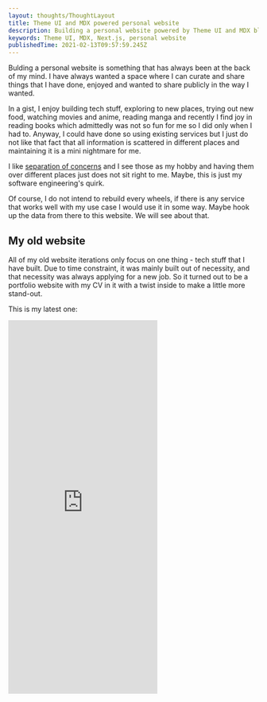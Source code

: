 ```yaml
---
layout: thoughts/ThoughtLayout
title: Theme UI and MDX powered personal website
description: Building a personal website powered by Theme UI and MDX blogging
keywords: Theme UI, MDX, Next.js, personal website
publishedTime: 2021-02-13T09:57:59.245Z
---
```


Bulding a personal website is something that has always been at the back of my mind.
I have always wanted a space where I can curate and share things that I have done,
enjoyed and wanted to share publicly in the way I wanted.

In a gist, I enjoy building tech stuff, exploring to new places, trying out new food,
watching movies and anime, reading manga and recently I find joy in reading books which
admittedly was not so fun for me so I did only when I had to. Anyway, I could have done so
using existing services but I just do not like that fact that all information is scattered
in different places and maintaining it is a mini nightmare for me.

I like [separation of concerns](https://en.wikipedia.org/wiki/Separation_of_concerns)
and I see those as my hobby and having them over different places just does not sit right to me.
Maybe, this is just my software engineering's quirk.

Of course, I do not intend to rebuild every wheels, if there is any service that works
well with my use case I would use it in some way. Maybe hook up the data from there to this website.
We will see about that.

## My old website

All of my old website iterations only focus on one thing - tech stuff that I have built.
Due to time constraint, it was mainly built out of necessity, and that necessity was always applying for a new job.
So it turned out to be a portfolio website with my CV in it with a twist inside to make a little more
stand-out.

This is my latest one:

<Container>
  <iframe
    style={{ width: "100%" }}
    height="751"
    scrolling="no"
    title="Narudom | Software Engineer"
    src="https://codepen.io/bapairaew/embed/QeBmQV?height=751&theme-id=light&default-tab=result"
    frameborder="no"
    loading="lazy"
  />
</Container>

This is built with only HTML and CSS or rather [Pug](https://pugjs.org/) and [Stylus](https://www.stylus.com/).
My context back then was that I found the versions before was not so intuitive as there was too many animation
inside and overall aesthetic was off. There was not much thought behind. I do not have the record of it but
you can imagine a typical CV splited into multiple sections. When you scroll into each section
there was always animation accompanying you. Over there, you would have to wait for the animation
to finish to read the content and since there was always something moving, it was too distracting to focus on reading.
It was dubious but it did land me a job.

There was more thought for the one above. I wanted it to be simple and straightforward. I assume that the main users
would be recruiters and hiring managers. I learned that they looked for a slightly differnt information but both of
them looked for the experience and tech stack that I can use. So those are shown in no-nonsense way, it probably takes
you less than half a minute to know where I worked and what tools I used. Hiring managers would be more interested
to know more about the details of some of the projects so it was not shown only when it was needed through a click.

So that was the general concept. Simple enough. But I need a twist to make it more interesting so I opted myself
trying to build it without any JavaScript and images. I had seen a lot of those in Codepen and Twitter and I did not
think it was too complicated to do so.

I was quite happy with the result but still it was not something that I wanted to build.

## My new website

Now I am in transition to a new job which I have not found yet. So I have some time to properly build this.
I looked around in different places - [Awwwards](https://www.awwwards.com/), tech people's twitter,
software house websites, designer and design firm websites, and also corporate websties. There are a lot out there
but mostly they are either too complicated or too "fancy" to that point that it was not really usable and
ultimately does not suit my use case.

My intention is to build a personal space which covers the following aspects

- **Projects portfolio** to show case my works I have done
- **Blog posts** to write my random thought on random things
- **Photography** to share the photos of the places that I have been
- **Reviews** to record things that I have consumed (food, places, movies, books, etc)

I like [Shu Ding](https://shud.in/) and [Lee Robinson](http://leerob.io/) website for its simplicity which the later
has [his website open-sourced](https://github.com/leerob/leerob.io). So I took some inspiration from these to build my own.

### Writing

So my portfolio and blog posts need to be written alright.
[MDX](https://mdxjs.com/) is my choice for this. It is simple and extensible enough to be able to handle whatever idea
I can forsee I would have thanks to JSX support.

[Theme UI](https://theme-ui.com/) has almost completed out-of-the-box MDX support that I need.
The gap is filled by [@next/mdx](https://www.npmjs.com/package/@next/mdx), [next-mdx-enhanced](https://github.com/hashicorp/next-mdx-enhanced),
and [next-seo](https://github.com/garmeeh/next-seo). This first one helps me with integration with my React Framework choice,
[Next.js](https://nextjs.org/). If you have not tried Next.js, go check it out. It is awesome. The last two helps with metadata and SEO for each post.
SEO is not my priority but the fact that I can save all metadata (like title, published data, tags) in one place is great.

This is how a blog post looks like:

```
---
layout: layouts/AwesomeLayout
title: This is the title
description: This is the description
keywords: tags, more tags, even more tags
publishedTime: 2021-02-13T09:57:59.245Z
---

This is the body.

```

Not sure about you but this looks quite neat to me.

### Photography

Writing/blog is quite straightforward. Everyone is doing it, so, I will have just to follow them. But how should I approach photos?
I do not really want to have a metadata file to pair with every photos that I have. That would be quite painful to maintain.
Thankfully, there is this [Exif](https://en.wikipedia.org/wiki/Exif) which stores metadata for each photo - camera, lens, date time,
and even location. This is perfect for me since I only want to show when, where and maybe how this photo is taken. I can just show this data!
[exifr](https://github.com/MikeKovarik/exifr) can help me with extracting the data but unfortunately and exceptedly the location data is saved
in latitude and longitude so I cannot really get the name of the place without turning this data into a place name somehow.

I could use a location-based API for this. [Google Place API](https://developers.google.com/places/web-service/overview) could do the job
but I do not want to overcomplicate things for now since I am still not sure how to store the place data properly. Hence, I will just go
with manual way. [macOS Photos](https://www.apple.com/sg/macos/photos/) app actually shows place name from the coordinate data for you.
So, for now, I just copy-paste that into `ImageDescription` field so the code can just pick up from there. Did not take me that long to do
so I am okay with this meanwhile.

## What's next

So I am kind of good with writing and photo bits already so what left is movies/books/food/places/etc reviews which I planned to use existing
service like [IMDB](http://imdb.com/) to do so people can find me from other places as well. But unfortunately, their API is quite lacking or
not free so I am not sure yet how to go with this yet. Therefore, I will just let my future self handle it for now.

Another thing, I want to do is upgrade this website aesthetic. While I am very happy with the minimal and clean look-and-feel but it lacks a certain
character in it. I think I might be able to do better but I do not have any idea how yet. So I will also let this under my future self's care.

## It is open source!

Well, why not, right?

You can have a look at the code here https://github.com/bapairaew. Any comments or feedbacks are always appreciated :).
